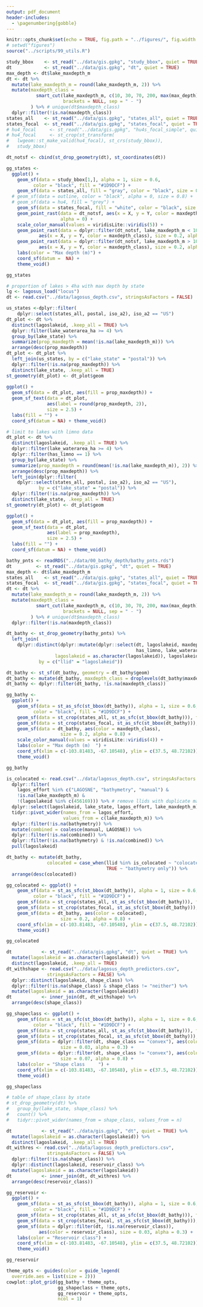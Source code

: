 ```yaml
---
output: pdf_document
header-includes: 
  - \pagenumbering{gobble}
---
```


```r
knitr::opts_chunk$set(echo = TRUE, fig.path = "../figures/", fig.width = 6.5, fig.height = 4.5)
# setwd("figures")
source("../scripts/99_utils.R")
```

```r
study_bbox    <- st_read("../data/gis.gpkg", "study_bbox", quiet = TRUE)
dt            <- st_read("../data/gis.gpkg", "dt", quiet = TRUE)
max_depth <- dt$lake_maxdepth_m
dt <- dt %>%
  mutate(lake_maxdepth_m = round(lake_maxdepth_m, 2)) %>%
  mutate(maxdepth_class = 
           smart_cut(lake_maxdepth_m, c(10, 30, 70, 200, max(max_depth)), 
                     brackets = NULL, sep = " - ")
         ) %>% # unique(dt$maxdepth_class)
  dplyr::filter(!is.na(maxdepth_class))
states_all    <- st_read("../data/gis.gpkg", "states_all", quiet = TRUE)
states_focal  <- st_read("../data/gis.gpkg", "states_focal", quiet = TRUE)
# hu4_focal     <- st_read("../data/gis.gpkg", "hu4s_focal_simple", quiet = TRUE)
# hu4_focal     <- st_crop(st_transform(
#   lwgeom::st_make_valid(hu4_focal), st_crs(study_bbox)), 
#   study_bbox)

dt_notsf <- cbind(st_drop_geometry(dt), st_coordinates(dt))

gg_states <- 
  ggplot() + 
    geom_sf(data = study_bbox[1,], alpha = 1, size = 0.6, 
          color = "black", fill = "#1D9DCF") +
    geom_sf(data = states_all, fill = "gray", color = "black", size = 0.3) +
  # geom_sf(data = outline, color = "black", alpha = 0, size = 0.8) +
  # geom_sf(data = hu4, fill = "grey") +
    geom_sf(data = states_focal, fill = "white", color = "black", size = 0.4) + 
    geom_point_rast(data = dt_notsf, aes(x = X, y = Y, color = maxdepth_class), 
                    alpha = 0) +
    scale_color_manual(values = viridisLite::viridis(5)) +
    geom_point_rast(data = dplyr::filter(dt_notsf, lake_maxdepth_m < 10), 
            aes(x = X, y = Y, color = maxdepth_class), size = 0.2, alpha = 0.8) +
    geom_point_rast(data = dplyr::filter(dt_notsf, lake_maxdepth_m > 10), 
            aes(x = X, y = Y, color = maxdepth_class), size = 0.2, alpha = 0.8) +
    labs(color = "Max depth (m)") +
    coord_sf(datum =  NA) +
    theme_void()

gg_states
```

```r
# proportion of lakes > 4ha with max depth by state
lg <- lagosus_load("locus")
dt <- read.csv("../data/lagosus_depth.csv", stringsAsFactors = FALSE)

us_states <-dplyr::filter(
    dplyr::select(states_all, postal, iso_a2), iso_a2 == "US")
dt_plot <- dt %>%
  distinct(lagoslakeid, .keep_all = TRUE) %>%
  dplyr::filter(lake_waterarea_ha >= 4) %>%
  group_by(lake_state) %>%
  summarize(prop_maxdepth = mean(!is.na(lake_maxdepth_m))) %>%
  arrange(desc(prop_maxdepth))
dt_plot <- dt_plot %>%
  left_join(us_states, by = c("lake_state" = "postal")) %>%
  dplyr::filter(!is.na(prop_maxdepth)) %>%
  distinct(lake_state, .keep_all = TRUE)
st_geometry(dt_plot) <- dt_plot$geom
  
ggplot() + 
  geom_sf(data = dt_plot, aes(fill = prop_maxdepth)) + 
  geom_sf_text(data = dt_plot, 
               aes(label = round(prop_maxdepth, 2)), 
               size = 2.5) +
  labs(fill = "") +
  coord_sf(datum = NA) + theme_void()

# limit to lakes with limno data
dt_plot <- dt %>%
  distinct(lagoslakeid, .keep_all = TRUE) %>%
  dplyr::filter(lake_waterarea_ha >= 4) %>%
  dplyr::filter(has_limno == 1) %>%
  group_by(lake_state) %>%
  summarize(prop_maxdepth = round(mean(!is.na(lake_maxdepth_m)), 2)) %>%
  arrange(desc(prop_maxdepth)) %>%
  left_join(dplyr::filter(
    dplyr::select(states_all, postal, iso_a2), iso_a2 == "US"), 
            by = c("lake_state" = "postal")) %>%
  dplyr::filter(!is.na(prop_maxdepth)) %>%
  distinct(lake_state, .keep_all = TRUE)
st_geometry(dt_plot) <- dt_plot$geom

ggplot() + 
  geom_sf(data = dt_plot, aes(fill = prop_maxdepth)) + 
  geom_sf_text(data = dt_plot,
               aes(label = prop_maxdepth),
               size = 2.5) +
  labs(fill = "") +
  coord_sf(datum = NA) + theme_void()
```

```r
bathy_pnts <- readRDS("../data/00_bathy_depth/bathy_pnts.rds")
dt         <- st_read("../data/gis.gpkg", "dt", quiet = TRUE)
max_depth <- dt$lake_maxdepth_m
states_all    <- st_read("../data/gis.gpkg", "states_all", quiet = TRUE)
states_focal  <- st_read("../data/gis.gpkg", "states_focal", quiet = TRUE)
dt <- dt %>%
  mutate(lake_maxdepth_m = round(lake_maxdepth_m, 2)) %>%
  mutate(maxdepth_class = 
           smart_cut(lake_maxdepth_m, c(10, 30, 70, 200, max(max_depth)), 
                     brackets = NULL, sep = " - ")
         ) %>% # unique(dt$maxdepth_class)
  dplyr::filter(!is.na(maxdepth_class))

dt_bathy <- st_drop_geometry(bathy_pnts) %>% 
  left_join(
    dplyr::distinct(dplyr::mutate(dplyr::select(dt, lagoslakeid, maxdepth_class, 
                                                has_limno, lake_waterarea_ha),
                  lagoslakeid = as.character(lagoslakeid)), lagoslakeid, .keep_all = TRUE),
            by = c("llid" = "lagoslakeid"))

dt_bathy <- st_sf(dt_bathy, geometry = dt_bathy$geom)
dt_bathy <- mutate(dt_bathy, maxdepth_class = droplevels(dt_bathy$maxdepth_class)) 
dt_bathy <- dplyr::filter(dt_bathy, !is.na(maxdepth_class))

gg_bathy <- 
  ggplot() + 
    geom_sf(data = st_as_sfc(st_bbox(dt_bathy)), alpha = 1, size = 0.6, 
          color = "black", fill = "#1D9DCF") +
    geom_sf(data = st_crop(states_all, st_as_sfc(st_bbox(dt_bathy))), fill = "gray", color = "black", size = 0.3) +
    geom_sf(data = st_crop(states_focal, st_as_sfc(st_bbox(dt_bathy))), fill = "white", color = "black", size = 0.4) + 
    geom_sf(data = dt_bathy, aes(color = maxdepth_class), 
                    size = 0.2, alpha = 0.8) +
    scale_color_manual(values = viridisLite::viridis(4)) +
    labs(color = "Max depth (m)  ") +
    coord_sf(xlim = c(-103.81483, -67.10548), ylim = c(37.5, 48.72102)) +
    theme_void()

gg_bathy
```

```r
is_colocated <- read.csv("../data/lagosus_depth.csv", stringsAsFactors = FALSE) %>%
  dplyr::filter(
    lagos_effort %in% c("LAGOSNE", "bathymetry", "manual") &
    !is.na(lake_maxdepth_m) &
    !(lagoslakeid %in% c(456169))) %>% # remove llids with duplicate manual depth)
  dplyr::select(lagoslakeid, lake_state, lagos_effort, lake_maxdepth_m) %>%
  tidyr::pivot_wider(names_from = lagos_effort, 
                     values_from = c(lake_maxdepth_m)) %>%
  dplyr::filter(!is.na(bathymetry)) %>%
  mutate(combined = coalesce(manual, LAGOSNE)) %>%
  dplyr::filter(!is.na(combined)) %>%
  dplyr::filter(!is.na(bathymetry) & !is.na(combined)) %>%
  pull(lagoslakeid)

dt_bathy <- mutate(dt_bathy, 
               colocated = case_when(llid %in% is_colocated ~ "colocated", 
                                     TRUE ~ "bathymetry only")) %>%
  arrange(desc(colocated))

gg_colocated <- ggplot() + 
    geom_sf(data = st_as_sfc(st_bbox(dt_bathy)), alpha = 1, size = 0.6, 
          color = "black", fill = "#1D9DCF") +
    geom_sf(data = st_crop(states_all, st_as_sfc(st_bbox(dt_bathy))), fill = "gray", color = "black", size = 0.3) +
    geom_sf(data = st_crop(states_focal, st_as_sfc(st_bbox(dt_bathy))), fill = "white", color = "black", size = 0.4) + 
    geom_sf(data = dt_bathy, aes(color = colocated),
                    size = 0.2, alpha = 0.8) +
    coord_sf(xlim = c(-103.81483, -67.10548), ylim = c(37.5, 48.72102)) +
    theme_void()

gg_colocated
```

```r
dt           <- st_read("../data/gis.gpkg", "dt", quiet = TRUE) %>%
  mutate(lagoslakeid = as.character(lagoslakeid)) %>%
  distinct(lagoslakeid, .keep_all = TRUE)
dt_withshape <- read.csv("../data/lagosus_depth_predictors.csv", 
               stringsAsFactors = FALSE) %>%
  dplyr::distinct(lagoslakeid, shape_class) %>%
  dplyr::filter(!is.na(shape_class) & shape_class != "neither") %>%
  mutate(lagoslakeid = as.character(lagoslakeid))
dt           <- inner_join(dt, dt_withshape) %>%
  arrange(desc(shape_class))

gg_shapeclass <- ggplot() + 
    geom_sf(data = st_as_sfc(st_bbox(dt_bathy)), alpha = 1, size = 0.6, 
          color = "black", fill = "#1D9DCF") +
    geom_sf(data = st_crop(states_all, st_as_sfc(st_bbox(dt_bathy))), fill = "gray", color = "black", size = 0.3) +
    geom_sf(data = st_crop(states_focal, st_as_sfc(st_bbox(dt_bathy))), fill = "white", color = "black", size = 0.4) + 
    geom_sf(data = dplyr::filter(dt, shape_class == "convex"), aes(color = shape_class),
                    size = 0.03, alpha = 0.3) +
    geom_sf(data = dplyr::filter(dt, shape_class != "convex"), aes(color = shape_class),
                    size = 0.07, alpha = 0.8) +
    labs(color = "Shape class     ") +
    coord_sf(xlim = c(-103.81483, -67.10548), ylim = c(37.5, 48.72102)) +
    theme_void()

gg_shapeclass

# table of shape_class by state
# st_drop_geometry(dt) %>%
#   group_by(lake_state, shape_class) %>%
#   count() %>%
#   tidyr::pivot_wider(names_from = shape_class, values_from = n)
```

```r
dt           <- st_read("../data/gis.gpkg", "dt", quiet = TRUE) %>%
  mutate(lagoslakeid = as.character(lagoslakeid)) %>%
  distinct(lagoslakeid, .keep_all = TRUE)
dt_withres <- read.csv("../data/lagosus_depth_predictors.csv", 
               stringsAsFactors = FALSE) %>%
  dplyr::filter(!is.na(shape_class)) %>%
  dplyr::distinct(lagoslakeid, reservoir_class) %>%
  mutate(lagoslakeid = as.character(lagoslakeid))
dt           <- inner_join(dt, dt_withres) %>%
  arrange(desc(reservoir_class))

gg_reservoir <- 
  ggplot() + 
    geom_sf(data = st_as_sfc(st_bbox(dt_bathy)), alpha = 1, size = 0.6, 
          color = "black", fill = "#1D9DCF") +
    geom_sf(data = st_crop(states_all, st_as_sfc(st_bbox(dt_bathy))), fill = "gray", color = "black", size = 0.3) +
    geom_sf(data = st_crop(states_focal, st_as_sfc(st_bbox(dt_bathy))), fill = "white", color = "black", size = 0.4) + 
    geom_sf(data = dplyr::filter(dt, !is.na(reservoir_class)), 
            aes(color = reservoir_class), size = 0.03, alpha = 0.3) +
    labs(color = "Reservoir class") +
    coord_sf(xlim = c(-103.81483, -67.10548), ylim = c(37.5, 48.72102)) +
    theme_void()

gg_reservoir
```

```r
theme_opts <- guides(color = guide_legend(
  override.aes = list(size = 2)))
cowplot::plot_grid(gg_bathy + theme_opts, 
                   gg_shapeclass + theme_opts,
                   gg_reservoir + theme_opts,
                   ncol = 1)
```
